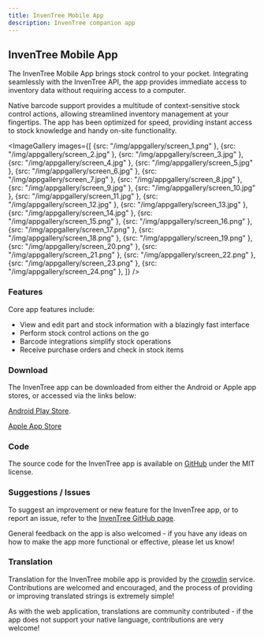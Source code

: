 ```yaml
---
title: InvenTree Mobile App
description: InvenTree companion app
---
```



## InvenTree Mobile App


The InvenTree Mobile App brings stock control to your pocket. Integrating seamlessly with the InvenTree API, the app provides immediate access to inventory data without requiring access to a computer.

Native barcode support provides a multitude of context-sensitive stock control actions, allowing streamlined inventory management at your fingertips. The app has been optimized for speed, providing instant access to stock knowledge and handy on-site functionality.

<ImageGallery 
    images={[
        {src: "/img/appgallery/screen_1.png" },
        {src: "/img/appgallery/screen_2.jpg" },
        {src: "/img/appgallery/screen_3.jpg" },
        {src: "/img/appgallery/screen_4.jpg" },
        {src: "/img/appgallery/screen_5.jpg" },
        {src: "/img/appgallery/screen_6.jpg" },
        {src: "/img/appgallery/screen_7.jpg" },
        {src: "/img/appgallery/screen_8.jpg" },
        {src: "/img/appgallery/screen_9.jpg" },
        {src: "/img/appgallery/screen_10.jpg" },
        {src: "/img/appgallery/screen_11.jpg" },
        {src: "/img/appgallery/screen_12.jpg" },
        {src: "/img/appgallery/screen_13.jpg" },
        {src: "/img/appgallery/screen_14.jpg" },
        {src: "/img/appgallery/screen_15.png" },
        {src: "/img/appgallery/screen_16.png" },
        {src: "/img/appgallery/screen_17.png" },
        {src: "/img/appgallery/screen_18.png" },
        {src: "/img/appgallery/screen_19.png" },
        {src: "/img/appgallery/screen_20.png" },
        {src: "/img/appgallery/screen_21.png" },
        {src: "/img/appgallery/screen_22.png" },
        {src: "/img/appgallery/screen_23.png" },
        {src: "/img/appgallery/screen_24.png" },
    ]}
/>

### Features

Core app features include:

- View and edit part and stock information with a blazingly fast interface
- Perform stock control actions on the go
- Barcode integrations simplify stock operations
- Receive purchase orders and check in stock items

### Download

The InvenTree app can be downloaded from either the Android or Apple app stores, or accessed via the links below:

<span class='fab fa-android'></span> [Android Play Store](https://play.google.com/store/apps/details?id=inventree.inventree_app).

<span class='fab fa-apple'></span> [Apple App Store](https://apps.apple.com/au/app/inventree/id1581731101?platform=iphone)

### Code

The source code for the InvenTree app is available on [GitHub](https://github.com/inventree/inventree-app/) under the MIT license.

### Suggestions / Issues

To suggest an improvement or new feature for the InvenTree app, or to report an issue, refer to the [InvenTree GitHub page](https://github.com/inventree/inventree-app/issues).

General feedback on the app is also welcomed - if you have any ideas on how to make the app more functional or effective, please let us know!

### Translation

Translation for the InvenTree mobile app is provided by the [crowdin](https://crowdin.com/project/inventree) service. Contributions are welcomed and encouraged, and the process of providing or improving translated strings is extremely simple!

As with the web application, translations are community contributed - if the app does not support your native language, contributions are very welcome!
